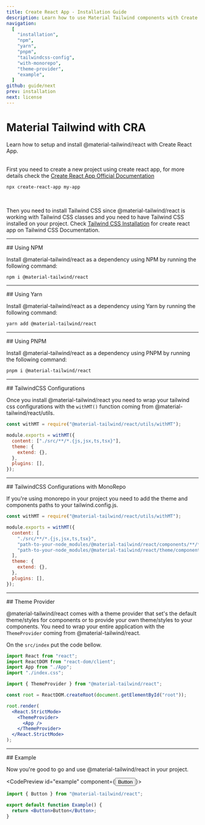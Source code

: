 ```yaml
---
title: Create React App - Installation Guide
description: Learn how to use Material Tailwind components with Create React App and Tailwind CSS to easily create elegant and flexible pages.
navigation:
  [
    "installation",
    "npm",
    "yarn",
    "pnpm",
    "tailwindcss-config",
    "with-monorepo",
    "theme-provider",
    "example",
  ]
github: guide/next
prev: installation
next: license
---
```


# Material Tailwind with CRA

<span id="installation" className="scroll-mt-48" />
Learn how to setup and install @material-tailwind/react with Create React App.

<br />
<br />

First you need to create a new project using create react app, for more details check the <a target="_blank" className="font-medium hover:text-blue-500 transition-colors" href="https://create-react-app.dev/docs/getting-started/?ref=material-tailwind">Create React App Official Documentation</a>

```bash
npx create-react-app my-app
```

<br />

Then you need to install Tailwind CSS since @material-tailwind/react is working with Tailwind CSS classes and you need to have Tailwind CSS installed on your project.
Check <a href="https://tailwindcss.com/docs/guides/create-react-app?ref=material-tailwind" target="_blank" className="font-medium hover:text-blue-500 transition-colors">Tailwind CSS Installation</a> for create react app on Tailwind CSS Documentation.

---

<DocsTitle href="npm">
## Using NPM
</DocsTitle>

Install @material-tailwind/react as a dependency using NPM by running the following command:

<span id="npm" className="scroll-mt-48" />

```bash
npm i @material-tailwind/react
```

---

<DocsTitle href="yarn">
## Using Yarn
</DocsTitle>

Install @material-tailwind/react as a dependency using Yarn by running the following command:

<span id="yarn" className="scroll-mt-48" />

```bash
yarn add @material-tailwind/react
```

---

<DocsTitle href="pnpm">
## Using PNPM
</DocsTitle>

Install @material-tailwind/react as a dependency using PNPM by running the following command:

<span id="pnpm" className="scroll-mt-48" />

```bash
pnpm i @material-tailwind/react
```

---

<DocsTitle href="tailwindcss-config">
## TailwindCSS Configurations
</DocsTitle>

<span id="tailwindcss-config" className="scroll-mt-48" />

Once you install @material-tailwind/react you need to wrap your tailwind css configurations with the <Code>withMT()</Code> function coming from @material-tailwind/react/utils.

```js {1, 3, 9}
const withMT = require("@material-tailwind/react/utils/withMT");

module.exports = withMT({
  content: ["./src/**/*.{js,jsx,ts,tsx}"],
  theme: {
    extend: {},
  },
  plugins: [],
});
```

---

<DocsTitle href="with-monorepo">
## TailwindCSS Configurations with MonoRepo
</DocsTitle>

<span id="with-monorepo" className="scroll-mt-48" />

If you're using monorepo in your project you need to add the theme and components paths to your tailwind.config.js.

```js {6,7}
const withMT = require("@material-tailwind/react/utils/withMT");

module.exports = withMT({
  content: [
    "./src/**/*.{js,jsx,ts,tsx}",
    "path-to-your-node_modules/@material-tailwind/react/components/**/*.{js,ts,jsx,tsx}",
    "path-to-your-node_modules/@material-tailwind/react/theme/components/**/*.{js,ts,jsx,tsx}",
  ],
  theme: {
    extend: {},
  },
  plugins: [],
});
```

---

<DocsTitle href="theme-provider">
## Theme Provider
</DocsTitle>

<span id="theme-provider" className="scroll-mt-48" />

@material-tailwind/react comes with a theme provider that set's the default theme/styles for components or to provide your own theme/styles to your components. You need to wrap your entire application with the <Code>ThemeProvider</Code> coming from @material-tailwind/react.

On the <Code>src/index</Code> put the code bellow.

```jsx {6, 12, 14}
import React from "react";
import ReactDOM from "react-dom/client";
import App from "./App";
import "./index.css";

import { ThemeProvider } from "@material-tailwind/react";

const root = ReactDOM.createRoot(document.getElementById("root"));

root.render(
  <React.StrictMode>
    <ThemeProvider>
      <App />
    </ThemeProvider>
  </React.StrictMode>
);
```

---

<DocsTitle href="example">
## Example
</DocsTitle>

Now you're good to go and use @material-tailwind/react in your project.

<CodePreview id="example" component={<Button>Button</Button>}>
```jsx
import { Button } from "@material-tailwind/react";

export default function Example() {
  return <Button>Button</Button>;
}
```
</CodePreview>
